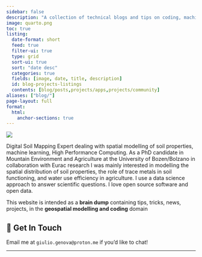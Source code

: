 ```yaml
---
sidebar: false
description: "A collection of technical blogs and tips on coding, machine learning and spatial data science."
image: quarto.png
toc: true
listing:
  date-format: short
  feed: true
  filter-ui: true
  type: grid
  sort-ui: true
  sort: "date desc"
  categories: true
  fields: [image, date, title, description]
  id: blog-projects-listings
  contents: [blog/posts,projects/apps,projects/community]
aliases: ["blog/"]
page-layout: full
format:
  html:
    anchor-sections: true
---
```


::: {layout="[21,79]" .profile-header}

![](profile_picture.jpg){.profile-pic}

Digital Soil Mapping Expert dealing with spatial modelling of soil properties, machine learning, High Performance Computing. As a PhD candidate in Mountain Environment and Agriculture at the University of Bozen/Bolzano in collaboration with Eurac research I was mainly interested in modelling the spatial distribution of soil properties, the role of trace metals in soil functioning, and water use efficiency in agriculture. I use a data science approach to answer scientific questions. I love open source software and open data.
:::

This website is intended as a **brain dump** containing tips, tricks, news, projects, in the **geospatial modelling and coding** domain

::: {#blog-projects-listings}
:::

## 📨 Get In Touch

Email me at `giulio.genova@proton.me` if you'd like to chat!

---
